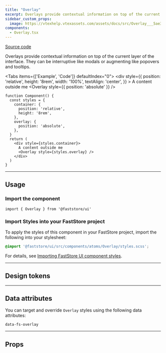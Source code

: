 ```yaml
---
title: "Overlay"
excerpt: Overlays provide contextual information on top of the current layer of the interface.
sidebar_custom_props:
  image: https://vtexhelp.vtexassets.com/assets/docs/src/Overlay___5ae3e4dc6b4b413cf33295d52a64fac0.png
components:
  - Overlay.tsx
---
```


[<i class="fa-brands fa-github"></i> Source code](https://github.com/vtex/faststore/tree/main/packages/components/src/atoms/Overlay)

Overlays provide contextual information on top of the current layer of the interface. They can be interruptive like modals or augmenting like popovers and tooltips.

<Tabs items={['Example', 'Code']} defaultIndex="0">
  <Tab>
    <OverviewSection>
      <div
        style={{
          position: 'relative',
          height: '8rem',
          width: '100%',
          textAlign: 'center',
        }}
      >
        A content outside me
        <Overlay style={{ position: 'absolute' }} />
      </div>
    </OverviewSection>
  </Tab>
  <Tab>

```tsx
function Component() {
  const styles = {
    container: {
      position: 'relative',
      height: '8rem',
    },
    overlay: {
      position: 'absolute',
    },
  }
  return (
    <div style={styles.container}>
      A content outside me
      <Overlay style={styles.overlay} />
    </div>
  )
}
```

</Tab>
</Tabs>

---

## Usage

### Import the component

```tsx
import { Overlay } from '@faststore/ui'
```

### Import Styles into your FastStore project

To apply the styles of this component in your FastStore project, import the following into your stylesheet:

```scss
@import '@faststore/ui/src/components/atoms/Overlay/styles.scss';
```

For details, see [Importing FastStore UI component styles](https://developers.vtex.com/docs/guides/faststore/using-themes-importing-ui-components-styles).

---

## Design tokens

<TokenTable>
  <TokenRow token="--fs-overlay-bkg-color" value="rgb(0 0 0 / 20%)" isColor />
</TokenTable>

---

## Data attributes

You can target and override `Overlay` styles using the following data attributes:

`data-fs-overlay`

---

## Props

<ComponentPropsSection component="Overlay" />
